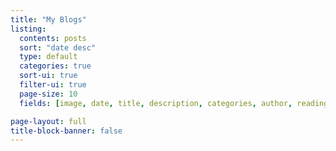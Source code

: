 ```yaml
---
title: "My Blogs"
listing:
  contents: posts
  sort: "date desc"
  type: default
  categories: true
  sort-ui: true
  filter-ui: true
  page-size: 10
  fields: [image, date, title, description, categories, author, reading-time]

page-layout: full
title-block-banner: false
---
```


